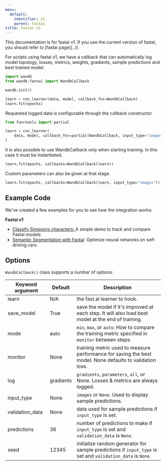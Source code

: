 ```yaml
---
menu:
  default:
    identifier: v1
    parent: fastai
title: fastai v1
---
```


<Note>
This documentation is for fastai v1.
If you use the current version of fastai, you should refer to [fastai page](../).
</Note>

For scripts using fastai v1, we have a callback that can automatically log model topology, losses, metrics, weights, gradients, sample predictions and best trained model.

```python
import wandb
from wandb.fastai import WandbCallback

wandb.init()

learn = cnn_learner(data, model, callback_fns=WandbCallback)
learn.fit(epochs)
```

Requested logged data is configurable through the callback constructor.

```python
from functools import partial

learn = cnn_learner(
    data, model, callback_fns=partial(WandbCallback, input_type="images")
)
```

It is also possible to use WandbCallback only when starting training. In this case it must be instantiated.

```python
learn.fit(epochs, callbacks=WandbCallback(learn))
```

Custom parameters can also be given at that stage.

```python
learn.fit(epochs, callbacks=WandbCallback(learn, input_type="images"))
```

## Example Code

We've created a few examples for you to see how the integration works:

**Fastai v1**

* [Classify Simpsons characters](https://github.com/borisdayma/simpsons-fastai)[: ](https://app.wandb.ai/jxmorris12/huggingface-demo/reports/A-Step-by-Step-Guide-to-Tracking-Hugging-Face-Model-Performance--VmlldzoxMDE2MTU)A simple demo to track and compare Fastai models
* [Semantic Segmentation with Fastai](https://github.com/borisdayma/semantic-segmentation): Optimize neural networks on self-driving cars

## Options

`WandbCallback()` class supports a number of options:

| Keyword argument | Default   | Description                                                                                              |
| ---------------- | --------- | -------------------------------------------------------------------------------------------------------- |
| learn            | N/A       | the fast.ai learner to hook.                                                                             |
| save_model       | True      | save the model if it's improved at each step. It will also load best model at the end of training.       |
| mode             | auto      | `min`, `max`, or `auto`: How to compare the training metric specified in `monitor` between steps.        |
| monitor          | None      | training metric used to measure performance for saving the best model. None defaults to validation loss. |
| log              | gradients | `gradients`, `parameters`, `all`, or None. Losses & metrics are always logged.                           |
| input_type       | None      | `images` or `None`. Used to display sample predictions.                                                    |
| validation_data  | None      | data used for sample predictions if `input_type` is set.                                                   |
| predictions      | 36        | number of predictions to make if `input_type` is set and `validation_data` is `None`.                          |
| seed             | 12345     | initialize random generator for sample predictions if `input_type` is set and `validation_data` is `None`.     |